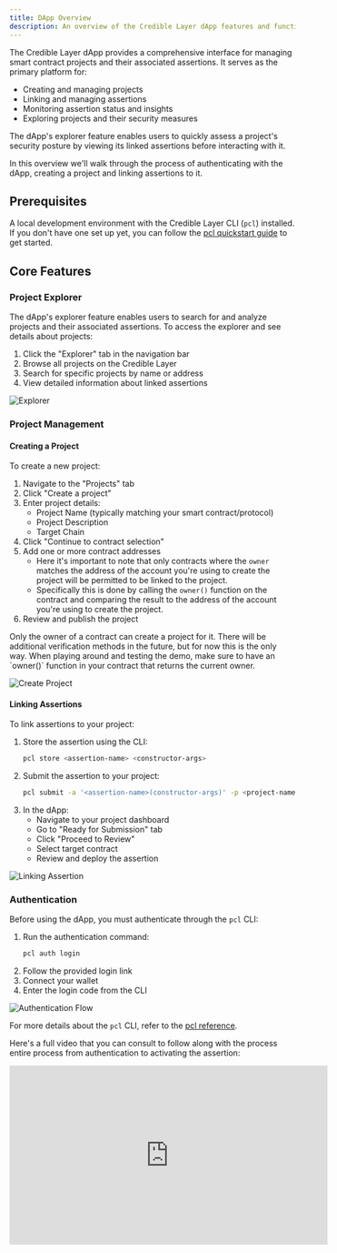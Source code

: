 ```yaml
---
title: DApp Overview
description: An overview of the Credible Layer dApp features and functionality
---
```


The Credible Layer dApp provides a comprehensive interface for managing smart contract projects and their associated assertions. It serves as the primary platform for:
- Creating and managing projects
- Linking and managing assertions
- Monitoring assertion status and insights
- Exploring projects and their security measures

The dApp's explorer feature enables users to quickly assess a project's security posture by viewing its linked assertions before interacting with it.

In this overview we'll walk through the process of authenticating with the dApp, creating a project and linking assertions to it.

## Prerequisites

A local development environment with the Credible Layer CLI (`pcl`) installed. If you don't have one set up yet, you can follow the [pcl quickstart guide](/credible/pcl-quickstart) to get started.

## Core Features

### Project Explorer
The dApp's explorer feature enables users to search for and analyze projects and their associated assertions. To access the explorer and see details about projects:
1. Click the "Explorer" tab in the navigation bar
2. Browse all projects on the Credible Layer
3. Search for specific projects by name or address
4. View detailed information about linked assertions

![Explorer](/images/explorer_screenshot_dapp.png)

### Project Management

#### Creating a Project
To create a new project:
1. Navigate to the "Projects" tab
2. Click "Create a project"
3. Enter project details:
   - Project Name (typically matching your smart contract/protocol)
   - Project Description
   - Target Chain
4. Click "Continue to contract selection"
5. Add one or more contract addresses
    - Here it's important to note that only contracts where the `owner` matches the address of the account you're using to create the project will be permitted to be linked to the project.
    - Specifically this is done by calling the `owner()` function on the contract and comparing the result to the address of the account you're using to create the project.
6. Review and publish the project

<Note>
    Only the owner of a contract can create a project for it. There will be additional verification methods in the future, but for now this is the only way.
    When playing around and testing the demo, make sure to have an `owner()` function in your contract that returns the current owner.
</Note>

![Create Project](/images/create_project_dapp.gif)

#### Linking Assertions
To link assertions to your project:
1. Store the assertion using the CLI:
   ```bash
   pcl store <assertion-name> <constructor-args>
   ```
2. Submit the assertion to your project:
   ```bash
   pcl submit -a '<assertion-name>(constructor-args)' -p <project-name>
   ```
3. In the dApp:
   - Navigate to your project dashboard
   - Go to "Ready for Submission" tab
   - Click "Proceed to Review"
   - Select target contract
   - Review and deploy the assertion

![Linking Assertion](/images/linking_assertion_dapp.gif)

### Authentication
Before using the dApp, you must authenticate through the `pcl` CLI:
1. Run the authentication command:
   ```bash
   pcl auth login
   ```
2. Follow the provided login link
3. Connect your wallet
4. Enter the login code from the CLI

![Authentication Flow](/images/authenticate_dapp.gif)

For more details about the `pcl` CLI, refer to the [pcl reference](/credible/pcl-reference-guide).

Here's a full video that you can consult to follow along with the process entire process from authentication to activating the assertion:

<iframe width="560" height="315" src="https://www.youtube.com/embed/MrDVLp5UDZ0?si=tdgQEJ3Tkps2LwJA" title="YouTube video player" frameborder="0" allow="accelerometer; autoplay; clipboard-write; encrypted-media; gyroscope; picture-in-picture; web-share" referrerpolicy="strict-origin-when-cross-origin" allowfullscreen></iframe>
